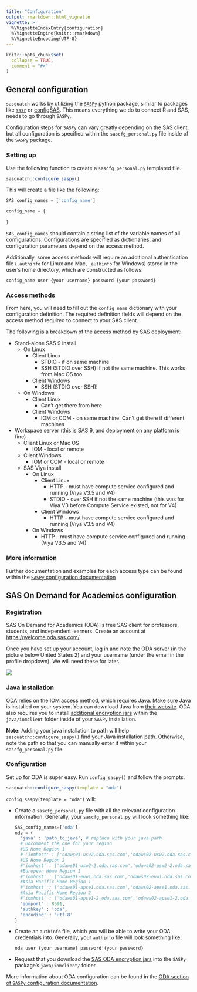 ```yaml
---
title: "Configuration"
output: rmarkdown::html_vignette
vignette: >
  %\VignetteIndexEntry{configuration}
  %\VignetteEngine{knitr::rmarkdown}
  %\VignetteEncoding{UTF-8}
---
```


```r
knitr::opts_chunk$set(
  collapse = TRUE,
  comment = "#>"
)
```

## General configuration

`sasquatch` works by utilizing the [`SASPy`](https://sassoftware.github.io/saspy/) python package, similar to packages like [`sasr`](https://github.com/insightsengineering/sasr) or [configSAS](https://github.com/baselr/configSAS). This means everything we do to connect R and SAS, needs to go through `SASPy`.

Configuration steps for `SASPy` can vary greatly depending on the SAS client, but all configuration is specified within the `sascfg_personal.py` file inside of the `SASPy` package.

### Setting up

Use the following function to create a `sascfg_personal.py` templated file.

```r
sasquatch::configure_saspy()
```

This will create a file like the following:

```python
SAS_config_names = ['config_name']

config_name = {
	
}
```

`SAS_config_names` should contain a string list of the variable names of all configurations. Configurations are specified as dictionaries, and configuration parameters depend on the access method.

Additionally, some access methods will require an additional authentication file (`.authinfo` for Linux and Mac, `_authinfo` for Windows) stored in the user's home directory, which are constructed as follows:

```
config_name user {your username} password {your password}
```

### Access methods

From here, you will need to fill out the `config_name` dictionary with your
configuration definition. The required definition fields will depend on the 
access method required to connect to your SAS client.

The following is a breakdown of the access method by SAS deployment:

* Stand-alone SAS 9 install  
  * On Linux  
    * Client Linux  
      * STDIO - if on same machine  
      * SSH (STDIO over SSH) if not the same machine. This works from Mac OS too.  
    * Client Windows  
      * SSH (STDIO over SSH)!  
  * On Windows  
    * Client Linux  
      * Can't get there from here  
    * Client Windows  
      * IOM or COM - on same machine. Can't get there if different machines  
* Workspace server (this is SAS 9, and deployment on any platform is fine)  
  * Client Linux or Mac OS  
    * IOM - local or remote  
  * Client Windows  
    * IOM or COM - local or remote  
  * SAS Viya install  
    * On Linux  
      * Client Linux  
        * HTTP - must have compute service configured and running (Viya V3.5 and V4)  
        * STDIO - over SSH if not the same machine (this was for Viya V3 before Compute Service existed, not for V4)  
      * Client Windows  
        * HTTP - must have compute service configured and running (Viya V3.5 and V4)  
    * On Windows  
      * HTTP - must have compute service configured and running (Viya V3.5 and V4)  

### More information

Further documentation and examples for each access type can be found within the 
[`SASPy` configuration documentation](https://sassoftware.github.io/saspy/configuration.html)

## SAS On Demand for Academics configuration

### Registration

SAS On Demand for Academics (ODA) is free SAS client for professors, students, and independent learners. Create an account at <https://welcome.oda.sas.com/>.

Once you have set up your account, log in and note the ODA server (in the picture below United States 2) and your username (under the email in the profile dropdown). We will need these for later.

![](../man/figures/sas_oda.png)

### Java installation

ODA relies on the IOM access method, which requires Java. Make sure Java is installed on your system. You can download Java from [their website](https://www.java.com/en/download/). 
ODA also requires you to install [additional encryption jars](https://support.sas.com/downloads/package.htm?pid=2494) within the `java/iomclient` folder inside of your `SASPy` installation.

**Note:** Adding your java installation to path will help `sasquatch::configure_saspy()` find your Java installation path. Otherwise, note the path so that you can manually enter it 
within your `sascfg_personal.py` file.

### Configuration

Set up for ODA is super easy. Run `config_saspy()` and follow the prompts.

```r
sasquatch::configure_saspy(template = "oda")
```

`config_saspy(template = "oda")` will:

- Create a `sascfg_personal.py` file with all the relevant configuration information.
  Generally, your `sascfg_personal.py` will look something like:
  ```python
  SAS_config_names=['oda']
  oda = {
    'java' : 'path_to_java', # replace with your java path
    # Uncomment the one for your region
    #US Home Region 1
    # 'iomhost' : ['odaws01-usw2.oda.sas.com','odaws02-usw2.oda.sas.com','odaws03-usw2.oda.sas.com','odaws04-usw2.oda.sas.com'],
    #US Home Region 2
    #'iomhost' : ['odaws01-usw2-2.oda.sas.com','odaws02-usw2-2.oda.sas.com'],
    #European Home Region 1
    #'iomhost' : ['odaws01-euw1.oda.sas.com','odaws02-euw1.oda.sas.com'], 
    #Asia Pacific Home Region 1
    #'iomhost' : ['odaws01-apse1.oda.sas.com','odaws02-apse1.oda.sas.com'],
    #Asia Pacific Home Region 2
    #'iomhost' : ['odaws01-apse1-2.oda.sas.com','odaws02-apse1-2.oda.sas.com'],
    'iomport' : 8591,
    'authkey' : 'oda',
    'encoding' : 'utf-8'
  }
  ```
- Create an `authinfo` file, which you will be able to write your ODA credentials into.
  Generally, your `authinfo` file will look something like:
  ```
  oda user {your username} password {your password}
  ```
- Request that you download the [SAS ODA encryption jars](https://support.sas.com/downloads/package.htm?pid=2494) into the `SASPy` package's `java/iomclient/` folder.

More information about ODA configuration can be found in the [ODA section of `SASPy` configuration documentation](https://sassoftware.github.io/saspy/configuration.html#iom).
